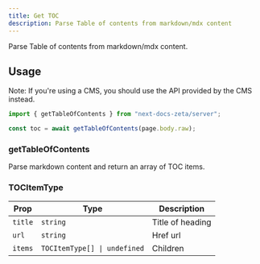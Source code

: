 ```yaml
---
title: Get TOC
description: Parse Table of contents from markdown/mdx content
---
```


Parse Table of contents from markdown/mdx content.

## Usage

Note: If you're using a CMS, you should use the API provided by the CMS instead.

```ts
import { getTableOfContents } from "next-docs-zeta/server";

const toc = await getTableOfContents(page.body.raw);
```

### getTableOfContents

Parse markdown content and return an array of TOC items.

### TOCItemType

| Prop    | Type                         | Description      |
| ------- | ---------------------------- | ---------------- |
| `title` | `string`                     | Title of heading |
| `url`   | `string`                     | Href url         |
| `items` | `TOCItemType[] \| undefined` | Children         |
